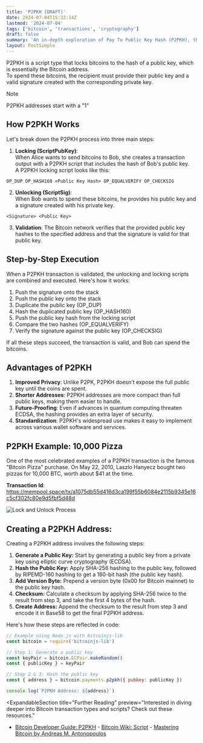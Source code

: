 ```yaml
---
title: 'P2PKH [DRAFT]'
date: 2024-07-04T15:32:14Z
lastmod: '2024-07-04'
tags: ['bitcoin', 'transactions', 'cryptography']
draft: false
summary: 'An in-depth exploration of Pay To Public Key Hash (P2PKH), the most common Bitcoin transaction type. This article covers how P2PKH works, its advantages, and its role in the Bitcoin ecosystem.'
layout: PostSimple
---
```


P2PKH is a script type that locks bitcoins to the hash of a public key, which is essentially the Bitcoin address.  
To spend these bitcoins, the recipient must provide their public key and a valid signature created with the corresponding private key.

> [!NOTE]
> P2PKH addresses start with a "1"

## How P2PKH Works

Let's break down the P2PKH process into three main steps:

1. **Locking (ScriptPubKey)**:  
   When Alice wants to send bitcoins to Bob, she creates a transaction output with a P2PKH script that includes the hash of Bob's public key.  
   A P2PKH locking script looks like this:

```
OP_DUP OP_HASH160 <Public Key Hash> OP_EQUALVERIFY OP_CHECKSIG
```

2. **Unlocking (ScriptSig)**:  
   When Bob wants to spend these bitcoins, he provides his public key and a signature created with his private key.

```
<Signature> <Public Key>
```

3. **Validation**: The Bitcoin network verifies that the provided public key hashes to the specified address and that the signature is valid for that public key.

## Step-by-Step Execution

When a P2PKH transaction is validated, the unlocking and locking scripts are combined and executed. Here's how it works:

1. Push the signature onto the stack
2. Push the public key onto the stack
3. Duplicate the public key (OP_DUP)
4. Hash the duplicated public key (OP_HASH160)
5. Push the public key hash from the locking script
6. Compare the two hashes (OP_EQUALVERIFY)
7. Verify the signature against the public key (OP_CHECKSIG)

If all these steps succeed, the transaction is valid, and Bob can spend the bitcoins.

<ScriptStackVisualizer type="p2pkh"></ScriptStackVisualizer>

## Advantages of P2PKH

1. **Improved Privacy**: Unlike P2PK, P2PKH doesn't expose the full public key until the coins are spent.
2. **Shorter Addresses**: P2PKH addresses are more compact than full public keys, making them easier to handle.
3. **Future-Proofing**: Even if advances in quantum computing threaten ECDSA, the hashing provides an extra layer of security.
4. **Standardization**: P2PKH's widespread use makes it easy to implement across various wallet software and services.

## P2PKH Example: 10,000 Pizza

One of the most celebrated examples of a P2PKH transaction is the famous "Bitcoin Pizza" purchase. On May 22, 2010, Laszlo Hanyecz bought two pizzas for 10,000 BTC, worth about $41 at the time.

**Transaction Id**: https://mempool.space/tx/a1075db55d416d3ca199f55b6084e2115b9345e16c5cf302fc80e9d5fbf5d48d

![Lock and Unlock Process](/static/images/pizza.png)

## Creating a P2PKH Address:

Creating a P2PKH address involves the following steps:

1. **Generate a Public Key:** Start by generating a public key from a private key using elliptic curve cryptography (ECDSA).
2. **Hash the Public Key:** Apply SHA-256 hashing to the public key, followed by RIPEMD-160 hashing to get a 160-bit hash (the public key hash).
3. **Add Version Byte:** Prepend a version byte (0x00 for Bitcoin mainnet) to the public key hash.
4. **Checksum:** Calculate a checksum by applying SHA-256 twice to the result from step 3, and take the first 4 bytes of the hash.
5. **Create Address:** Append the checksum to the result from step 3 and encode it in Base58 to get the final P2PKH address.

Here's how these steps are reflected in code:

```js
// Example using Node.js with bitcoinjs-lib
const bitcoin = require('bitcoinjs-lib')

// Step 1: Generate a public key
const keyPair = bitcoin.ECPair.makeRandom()
const { publicKey } = keyPair

// Step 2 & 3: Hash the public key
const { address } = bitcoin.payments.p2pkh({ pubkey: publicKey })

console.log(`P2PKH Address: ${address}`)
```

<ExpandableSection
  title="Further Reading"
  preview="Interested in diving deeper into Bitcoin transaction types and scripts? Check out these resources."
>
  - [Bitcoin Developer Guide:
  P2PKH](https://developer.bitcoin.org/devguide/transactions.html#pay-to-public-key-hash-p2pkh) -
  [Bitcoin Wiki: Script](https://en.bitcoin.it/wiki/Script) - [Mastering Bitcoin by Andreas M.
  Antonopoulos](https://github.com/bitcoinbook/bitcoinbook)
</ExpandableSection>
